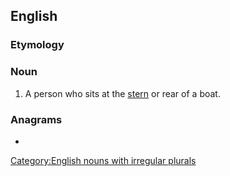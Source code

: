 ==English==

===Etymology===
{{suffix|en|stern|man}}

===Noun===
{{en-noun|sternmen}}

# A person who sits at the [[stern]] or rear of a boat.

===Anagrams===
* {{anagrams|en|a=aemnnrst|manrents|remnants|trans men|transmen}}

[[Category:English nouns with irregular plurals]]